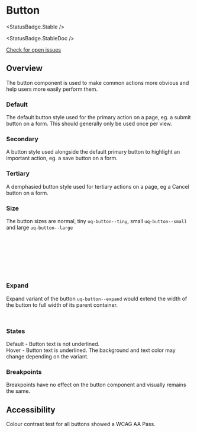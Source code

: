 
<Meta of={ButtonStories} />

# Button

<StatusBadge.Stable />

<StatusBadge.StableDoc />

<a href="https://github.com/uq-its-ss/design-system/issues" target="_blank">
  Check for open issues
</a>

## Overview

The button component is used to make common actions more obvious and help users more easily perform them.

### Default

The default button style used for the primary action on a page, eg. a submit button on a form. This should generally only be used once per view.

<Canvas of={ButtonStories.button} />

<Controls of={ButtonStories.button} />

### Secondary

A button style used alongside the default primary button to highlight an important action, eg. a save button on a form.

<Canvas of={ButtonStories.buttonSecondary} />

### Tertiary

A demphasied button style used for tertiary actions on a page, eg a Cancel button on a form.

<Canvas of={ButtonStories.buttonTertiary} />

### Size

The button sizes are normal, tiny `uq-button--tiny`, small `uq-button--small` and large `uq-button--large`

<Canvas of={ButtonStories.buttonSize} />

```html
<button class="uq-button">Button</button>

<button class="uq-button uq-button--tiny">Button</button>

<button class="uq-button uq-button--small">Button</button>

<button class="uq-button uq-button--large">Button</button>
```

### Expand

Expand variant of the button `uq-button--expand` would extend the width of the button to full width of its parent container.

<Canvas of={ButtonStories.buttonExpanded} />

```html
<button class="uq-button uq-button--expand">Button</button>
```

### States

Default - Button text is not underlined. <br />
Hover - Button text is underlined. The background and text color may change depending on the variant.

### Breakpoints

Breakpoints have no effect on the button component and visually remains the same.

## Accessibility

Colour contrast test for all buttons showed a WCAG AA Pass.
